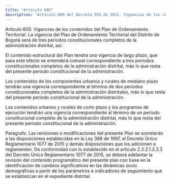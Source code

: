 ```yaml
---
title: "Artículo 605"
description: "Artículo 605 del Decreto 555 de 2021. Vigencias de los contenidos del Plan de Ordenamiento Territorial."
---
```


Artículo 605. Vigencias de los contenidos del Plan de Ordenamiento Territorial. La vigencia del Plan de Ordenamiento Territorial del Distrito de Bogotá será de tres períodos constitucionales completos de la administración distrital, así:
 
El contenido estructural del Plan tendrá una vigencia de largo plazo, que para este efecto se entenderá comoel correspondiente a tres períodos constitucionales completos de la administración distrital, más lo que resta del presente periodo constitucional de la administración.
 
Los contenidos de los componentes urbanos y rurales de mediano plazo tendrán una vigencia correspondiente al término de dos períodos constitucionales completos de la administración distritales, más lo que resta del presente periodo constitucional de la administración.
 
Los contenidos urbanos y rurales de corto plazo y los programas de ejecución tendrán una vigencia correspondiente al término de un período constitucional completo de la administración distrital, más lo que resta del presente periodo constitucional de la administración.
 
Parágrafo. Las revisiones o modificaciones del presente Plan se someterán a las disposiciones establecidas en la Ley 388 de 1997, el Decreto Único Reglamentario 1077 de 2015 y demás disposiciones que los adicionen o reglamenten. De conformidad con lo establecido en el artículo 2.2.2.1.2.3.3 del Decreto Único Reglamentario 1077 de 2015, se deberá adelantar la revisión del contenido programático del presente plan con base en la identificación de cambios significativos en las dinámicas socio demográficas a partir de los parámetros e indicadores de seguimiento que se establezcan en el expediente distrital.